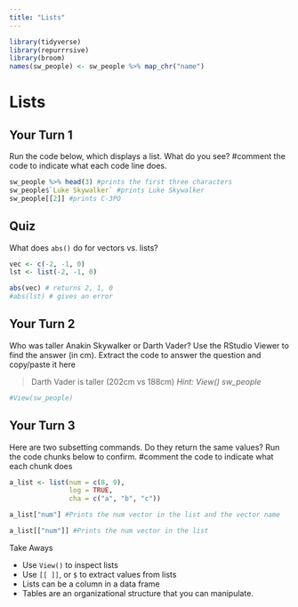 ```yaml
---
title: "Lists"
---
```


```r
library(tidyverse)
library(repurrrsive)
library(broom)
names(sw_people) <- sw_people %>% map_chr("name")
```

# Lists

## Your Turn 1

Run the code below, which displays a list. What do you see? #comment the code to indicate what each code line does.

```r
sw_people %>% head(3) #prints the first three characters
sw_people$`Luke Skywalker` #prints Luke Skywalker
sw_people[[2]] #prints C-3PO
```

## Quiz
What does `abs()` do for vectors vs. lists?


```r
vec <- c(-2, -1, 0)
lst <- list(-2, -1, 0)

abs(vec) # returns 2, 1, 0
#abs(lst) # gives an error
```



## Your Turn 2

Who was taller Anakin Skywalker or Darth Vader? 
Use the RStudio Viewer to find the answer (in cm).
Extract the code to answer the question and copy/paste it here

> Darth Vader is taller (202cm vs 188cm)
*Hint: View() sw_people*

```r
#View(sw_people)
```

## Your Turn 3

Here are two subsetting commands. Do they return the same values? Run the code chunks below to confirm. #comment the code to indicate what each chunk does

```r
a_list <- list(num = c(8, 9), 
               log = TRUE,    
               cha = c("a", "b", "c"))
```

```r
a_list["num"] #Prints the num vector in the list and the vector name
```

```r
a_list[["num"]] #Prints the num vector in the list
```


Take Aways

* Use `View()` to inspect lists
* Use `[[ ]]`, or `$` to extract values from lists
* Lists can be a column in a data frame
* Tables are an organizational structure that you can manipulate.
